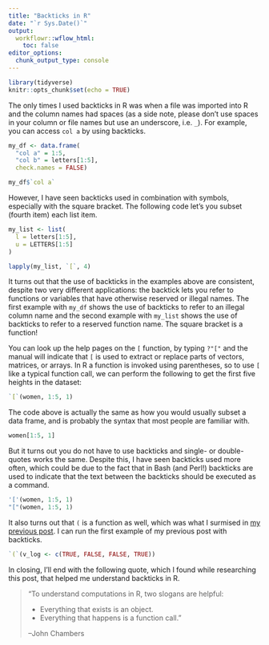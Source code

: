 ```yaml
---
title: "Backticks in R"
date: "`r Sys.Date()`"
output:
  workflowr::wflow_html:
    toc: false
editor_options:
  chunk_output_type: console
---
```


```r
library(tidyverse)
knitr::opts_chunk$set(echo = TRUE)
```

The only times I used backticks in R was when a file was imported into R and the column names had spaces (as a side note, please don't use spaces in your column or file names but use an underscore, i.e. `_`). For example, you can access `col a` by using backticks.

```r
my_df <- data.frame(
  "col a" = 1:5,
  "col b" = letters[1:5],
  check.names = FALSE)

my_df$`col a`
```

However, I have seen backticks used in combination with symbols, especially with the square bracket. The following code let's you subset (fourth item) each list item.

```r
my_list <- list(
  l = letters[1:5],
  u = LETTERS[1:5]
)

lapply(my_list, `[`, 4)
```

It turns out that the use of backticks in the examples above are consistent, despite two very different applications: the backtick lets you refer to functions or variables that have otherwise reserved or illegal names. The first example with `my_df` shows the use of backticks to refer to an illegal column name and the second example with `my_list` shows the use of backticks to refer to a reserved function name. The square bracket is a function!

You can look up the help pages on the `[` function, by typing `?"["` and the manual will indicate that `[` is used to extract or replace parts of vectors, matrices, or arrays. In R a function is invoked using parentheses, so to use `[` like a typical function call, we can perform the following to get the first five heights in the dataset:

```r
`[`(women, 1:5, 1)
```

The code above is actually the same as how you would usually subset a data frame, and is probably the syntax that most people are familiar with.

```r
women[1:5, 1]
```

But it turns out you do not have to use backticks and single- or double-quotes works the same. Despite this, I have seen backticks used more often, which could be due to the fact that in Bash (and Perl!) backticks are used to indicate that the text between the backticks should be executed as a command.

```r
'['(women, 1:5, 1)
"["(women, 1:5, 1)
```

It also turns out that `(` is a function as well, which was what I surmised in [my previous post](https://davetang.org/muse/2022/09/05/wrapping-r-vectors-with-parentheses/). I can run the first example of my previous post with backticks.

```r
`(`(v_log <- c(TRUE, FALSE, FALSE, TRUE))
```

In closing, I'll end with the following quote, which I found while researching this post, that helped me understand backticks in R.

>"To understand computations in R, two slogans are helpful:
>
> * Everything that exists is an object.
> * Everything that happens is a function call."
>
> --John Chambers
